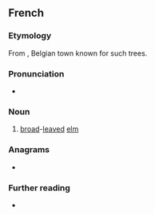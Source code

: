 ==French==

===Etymology===
From {{m|fr|Ypres}}, Belgian town known for such trees.

===Pronunciation===
* {{IPA|/ipʁeo/|lang=fr}}

===Noun===
{{fr-noun|m|ypréaux}}

# [[broad]]-[[leaved]] [[elm]]

===Anagrams===
* {{l|fr|payeur}}

===Further reading===
* {{R:TLFi}}